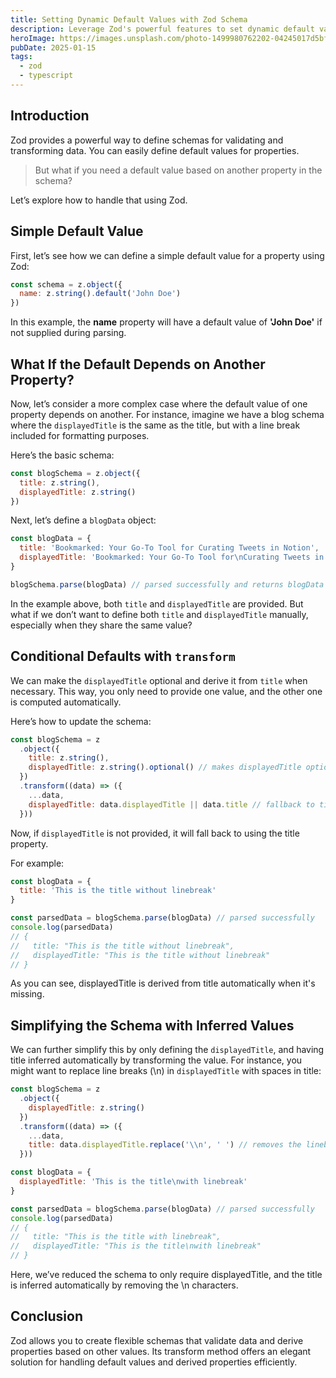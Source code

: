```yaml
---
title: Setting Dynamic Default Values with Zod Schema
description: Leverage Zod's powerful features to set dynamic default values and enhance data validation with flexibility and ease.
heroImage: https://images.unsplash.com/photo-1499980762202-04245017d5bf?q=80&w=2520&auto=format&fit=crop&ixlib=rb-4.0.3&ixid=M3wxMjA3fDB8MHxwaG90by1wYWdlfHx8fGVufDB8fHx8fA%3D%3D
pubDate: 2025-01-15
tags:
  - zod
  - typescript
---
```


## Introduction

Zod provides a powerful way to define schemas for validating and transforming data. You can easily define default values for properties.

> But what if you need a default value based on another property in the schema?

Let’s explore how to handle that using Zod.

## Simple Default Value

First, let’s see how we can define a simple default value for a property using Zod:

```js
const schema = z.object({
  name: z.string().default('John Doe')
})
```

In this example, the **name** property will have a default value of **'John Doe'** if not supplied during parsing.

## What If the Default Depends on Another Property?

Now, let’s consider a more complex case where the default value of one property depends on another. For instance, imagine we have a blog schema where the `displayedTitle` is the same as the title, but with a line break included for formatting purposes.

Here’s the basic schema:

```js
const blogSchema = z.object({
  title: z.string(),
  displayedTitle: z.string()
})
```

Next, let’s define a `blogData` object:

```js
const blogData = {
  title: 'Bookmarked: Your Go-To Tool for Curating Tweets in Notion',
  displayedTitle: 'Bookmarked: Your Go-To Tool for\nCurating Tweets in Notion'
}

blogSchema.parse(blogData) // parsed successfully and returns blogData
```

In the example above, both `title` and `displayedTitle` are provided. But what if we don’t want to define both `title` and `displayedTitle` manually, especially when they share the same value?

## Conditional Defaults with `transform`

We can make the `displayedTitle` optional and derive it from `title` when necessary. This way, you only need to provide one value, and the other one is computed automatically.

Here’s how to update the schema:

```js
const blogSchema = z
  .object({
    title: z.string(),
    displayedTitle: z.string().optional() // makes displayedTitle optional
  })
  .transform((data) => ({
    ...data,
    displayedTitle: data.displayedTitle || data.title // fallback to title if displayedTitle is undefined
  }))
```

Now, if `displayedTitle` is not provided, it will fall back to using the title property.

For example:

```js
const blogData = {
  title: 'This is the title without linebreak'
}

const parsedData = blogSchema.parse(blogData) // parsed successfully
console.log(parsedData)
// {
//   title: "This is the title without linebreak",
//   displayedTitle: "This is the title without linebreak"
// }
```

As you can see, displayedTitle is derived from title automatically when it's missing.

## Simplifying the Schema with Inferred Values

We can further simplify this by only defining the `displayedTitle`, and having title inferred automatically by transforming the value. For instance, you might want to replace line breaks (\n) in `displayedTitle` with spaces in title:

```js
const blogSchema = z
  .object({
    displayedTitle: z.string()
  })
  .transform((data) => ({
    ...data,
    title: data.displayedTitle.replace('\\n', ' ') // removes the linebreaks from title
  }))

const blogData = {
  displayedTitle: 'This is the title\nwith linebreak'
}

const parsedData = blogSchema.parse(blogData) // parsed successfully
console.log(parsedData)
// {
//   title: "This is the title with linebreak",
//   displayedTitle: "This is the title\nwith linebreak"
// }
```

Here, we’ve reduced the schema to only require displayedTitle, and the title is inferred automatically by removing the \n characters.

## Conclusion

Zod allows you to create flexible schemas that validate data and derive properties based on other values. Its transform method offers an elegant solution for handling default values and derived properties efficiently.
